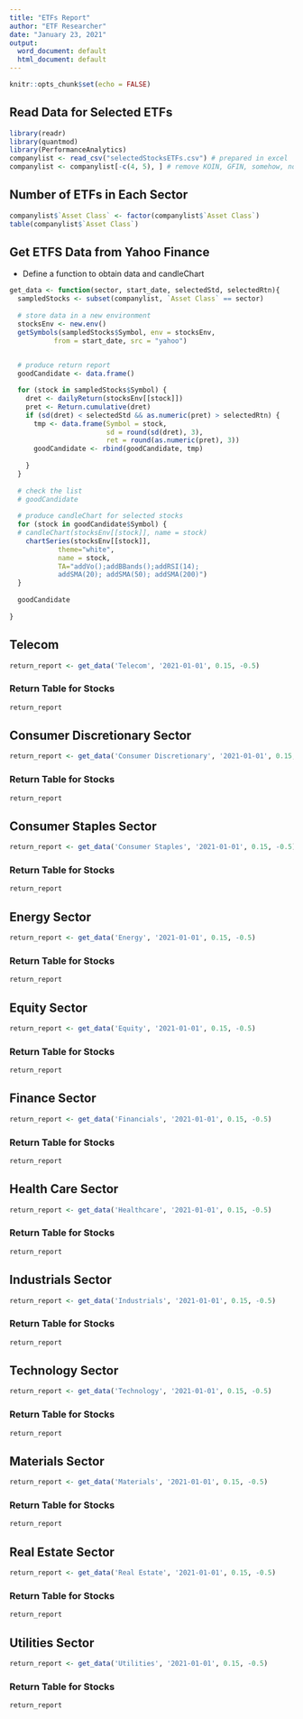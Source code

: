 ```yaml
---
title: "ETFs Report"
author: "ETF Researcher"
date: "January 23, 2021"
output:
  word_document: default
  html_document: default
---
```


```r
knitr::opts_chunk$set(echo = FALSE)
```

## Read Data for Selected ETFs 
```r
library(readr)
library(quantmod)
library(PerformanceAnalytics)
companylist <- read_csv("selectedStocksETFs.csv") # prepared in excel
companylist <- companylist[-c(4, 5), ] # remove KOIN, GFIN, somehow, not working
```

## Number of ETFs in Each Sector
```r
companylist$`Asset Class` <- factor(companylist$`Asset Class`)
table(companylist$`Asset Class`)
```

## Get ETFS Data from Yahoo Finance

* Define a function to obtain data and candleChart
```r
get_data <- function(sector, start_date, selectedStd, selectedRtn){
  sampledStocks <- subset(companylist, `Asset Class` == sector)
  
  # store data in a new environment
  stocksEnv <- new.env()
  getSymbols(sampledStocks$Symbol, env = stocksEnv, 
           from = start_date, src = "yahoo")
  

  # produce return report
  goodCandidate <- data.frame()

  for (stock in sampledStocks$Symbol) {
    dret <- dailyReturn(stocksEnv[[stock]])
    pret <- Return.cumulative(dret)
    if (sd(dret) < selectedStd && as.numeric(pret) > selectedRtn) {
      tmp <- data.frame(Symbol = stock, 
                        sd = round(sd(dret), 3), 
                        ret = round(as.numeric(pret), 3))
      goodCandidate <- rbind(goodCandidate, tmp)
      
    }
  }
  
  # check the list
  # goodCandidate
  
  # produce candleChart for selected stocks
  for (stock in goodCandidate$Symbol) {
  # candleChart(stocksEnv[[stock]], name = stock)
    chartSeries(stocksEnv[[stock]], 
            theme="white", 
            name = stock,
            TA="addVo();addBBands();addRSI(14); 
            addSMA(20); addSMA(50); addSMA(200)")
  }
  
  goodCandidate
  
}
```
## Telecom
```r
return_report <- get_data('Telecom', '2021-01-01', 0.15, -0.5)
```

### Return Table for Stocks
```r
return_report
```

## Consumer Discretionary Sector
```r
return_report <- get_data('Consumer Discretionary', '2021-01-01', 0.15, -0.5)
```

### Return Table for Stocks
```r
return_report
```
## Consumer Staples  Sector
```r
return_report <- get_data('Consumer Staples', '2021-01-01', 0.15, -0.5)
```

### Return Table for Stocks
```r
return_report
```
## Energy  Sector
```r
return_report <- get_data('Energy', '2021-01-01', 0.15, -0.5)
```

### Return Table for Stocks
```r
return_report
```
## Equity  Sector
```r
return_report <- get_data('Equity', '2021-01-01', 0.15, -0.5)
```

### Return Table for Stocks
```r
return_report
```


## Finance  Sector
```r
return_report <- get_data('Financials', '2021-01-01', 0.15, -0.5)
```

### Return Table for Stocks
```r
return_report
```

## Health Care  Sector
```r
return_report <- get_data('Healthcare', '2021-01-01', 0.15, -0.5)
```

### Return Table for Stocks
```r
return_report
```
## Industrials  Sector
```r
return_report <- get_data('Industrials', '2021-01-01', 0.15, -0.5)
```

### Return Table for Stocks
```r
return_report
```
## Technology  Sector
```r
return_report <- get_data('Technology', '2021-01-01', 0.15, -0.5)
```

### Return Table for Stocks
```r
return_report
```

## Materials  Sector
```r
return_report <- get_data('Materials', '2021-01-01', 0.15, -0.5)
```

### Return Table for Stocks
```r
return_report
```

## Real Estate Sector
```r
return_report <- get_data('Real Estate', '2021-01-01', 0.15, -0.5)
```

### Return Table for Stocks
```r
return_report
```
## Utilities  Sector
```r
return_report <- get_data('Utilities', '2021-01-01', 0.15, -0.5)
```

### Return Table for Stocks
```r
return_report
```

